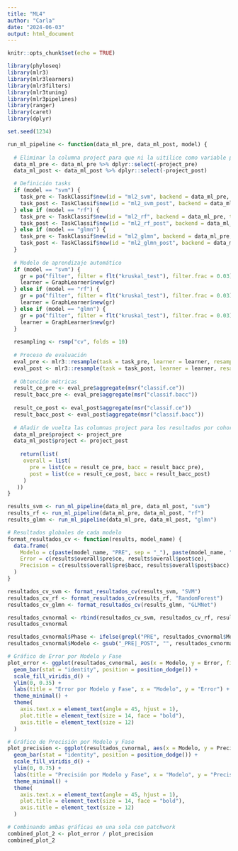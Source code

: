 ```yaml
---
title: "ML4"
author: "Carla"
date: "2024-06-03"
output: html_document
---
```


```r
knitr::opts_chunk$set(echo = TRUE)

library(phyloseq)
library(mlr3)
library(mlr3learners)
library(mlr3filters)
library(mlr3tuning)
library(mlr3pipelines)
library(ranger)
library(caret)
library(dplyr)

set.seed(1234)
```

```r
run_ml_pipeline <- function(data_ml_pre, data_ml_post, model) {
  
  # Eliminar la columna project para que ni la uitilice como variable predictora
  data_ml_pre <- data_ml_pre %>% dplyr::select(-project_pre)
  data_ml_post <- data_ml_post %>% dplyr::select(-project_post)

  # Definición tasks
  if (model == "svm") {
    task_pre <- TaskClassif$new(id = "ml2_svm", backend = data_ml_pre, target = "status_pre")
    task_post <- TaskClassif$new(id = "ml2_svm_post", backend = data_ml_post, target = "status_post")
  } else if (model == "rf") {
    task_pre <- TaskClassif$new(id = "ml2_rf", backend = data_ml_pre, target = "status_pre")
    task_post <- TaskClassif$new(id = "ml2_rf_post", backend = data_ml_post, target = "status_post")
  } else if (model == "glmn") {
    task_pre <- TaskClassif$new(id = "ml2_glmn", backend = data_ml_pre, target = "status_pre")
    task_post <- TaskClassif$new(id = "ml2_glmn_post", backend = data_ml_post, target = "status_post")
  }
  
  # Modelo de aprendizaje automático
  if (model == "svm") {
    gr = po("filter", filter = flt("kruskal_test"), filter.frac = 0.03) %>>% po("learner", lrn("classif.svm"))
    learner = GraphLearner$new(gr)
  } else if (model == "rf") {
    gr = po("filter", filter = flt("kruskal_test"), filter.frac = 0.03) %>>% po("learner", lrn("classif.ranger"))
    learner = GraphLearner$new(gr)
  } else if (model == "glmn") {
    gr = po("filter", filter = flt("kruskal_test"), filter.frac = 0.03) %>>% po("learner", lrn("classif.glmnet"))
    learner = GraphLearner$new(gr)
  }
  
  resampling <- rsmp("cv", folds = 10)
  
  # Proceso de evaluación
  eval_pre <- mlr3::resample(task = task_pre, learner = learner, resampling = resampling)
  eval_post <- mlr3::resample(task = task_post, learner = learner, resampling = resampling)
  
  # Obtención métricas
  result_ce_pre <- eval_pre$aggregate(msr("classif.ce"))
  result_bacc_pre <- eval_pre$aggregate(msr("classif.bacc"))
  
  result_ce_post <- eval_post$aggregate(msr("classif.ce"))
  result_bacc_post <- eval_post$aggregate(msr("classif.bacc"))
  
  # Añadir de vuelta las columnas project para los resultados por cohorte
  data_ml_pre$project <- project_pre
  data_ml_post$project <- project_post
  
    return(list(
     overall = list(
       pre = list(ce = result_ce_pre, bacc = result_bacc_pre),
       post = list(ce = result_ce_post, bacc = result_bacc_post)
     )
   ))
}

results_svm <- run_ml_pipeline(data_ml_pre, data_ml_post, "svm")
results_rf <- run_ml_pipeline(data_ml_pre, data_ml_post, "rf")
results_glmn <- run_ml_pipeline(data_ml_pre, data_ml_post, "glmn")
```

```r
# Resultados globales de cada modelo
format_resultados_cv <- function(results, model_name) {
  data.frame(
    Modelo = c(paste(model_name, "PRE", sep = "_"), paste(model_name, "POST", sep = "_")),
    Error = c(results$overall$pre$ce, results$overall$post$ce),
    Precision = c(results$overall$pre$bacc, results$overall$post$bacc)
  )
}

resultados_cv_svm <- format_resultados_cv(results_svm, "SVM")
resultados_cv_rf <- format_resultados_cv(results_rf, "RandomForest")
resultados_cv_glmn <- format_resultados_cv(results_glmn, "GLMNet")

resultados_cvnormal <- rbind(resultados_cv_svm, resultados_cv_rf, resultados_cv_glmn)
resultados_cvnormal
```

```r
resultados_cvnormal$Phase <- ifelse(grepl("PRE", resultados_cvnormal$Modelo), "PRE", "POST")
resultados_cvnormal$Modelo <- gsub("_PRE|_POST", "", resultados_cvnormal$Modelo)

# Gráfico de Error por Modelo y Fase
plot_error <- ggplot(resultados_cvnormal, aes(x = Modelo, y = Error, fill = Phase)) +
  geom_bar(stat = "identity", position = position_dodge()) +
  scale_fill_viridis_d() +
  ylim(0, 0.35) +
  labs(title = "Error por Modelo y Fase", x = "Modelo", y = "Error") +
  theme_minimal() +
  theme(
    axis.text.x = element_text(angle = 45, hjust = 1),
    plot.title = element_text(size = 14, face = "bold"),
    axis.title = element_text(size = 12)
  )

# Gráfico de Precisión por Modelo y Fase
plot_precision <- ggplot(resultados_cvnormal, aes(x = Modelo, y = Precision, fill = Phase)) +
  geom_bar(stat = "identity", position = position_dodge()) +
  scale_fill_viridis_d() +
  ylim(0, 0.75) +
  labs(title = "Precisión por Modelo y Fase", x = "Modelo", y = "Precisión") +
  theme_minimal() +
  theme(
    axis.text.x = element_text(angle = 45, hjust = 1),
    plot.title = element_text(size = 14, face = "bold"),
    axis.title = element_text(size = 12)
  )

# Combinando ambas gráficas en una sola con patchwork
combined_plot_2 <- plot_error / plot_precision
combined_plot_2
```
